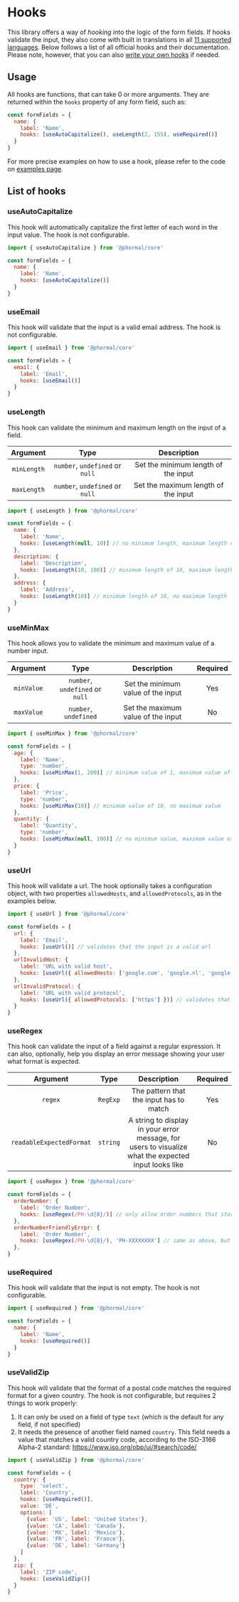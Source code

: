 # Hooks

This library offers a way of *hooking* into the logic of the form fields. If hooks validate the input, they also come with built in translations in all [11 supported languages](https://github.com/phormal/phormal/blob/master/tests/unit/language/index.spec.ts). Below follows a list of all official hooks and their documentation. Please note, however, that you can also [write your own hooks](/api-docs/customization) if needed.

## Usage

All hooks are functions, that can take 0 or more arguments. They are returned within the `hooks` property of any form field, such as:

```js
const formFields = {
  name: {
    label: 'Name',
    hooks: [useAutoCapitalize(), useLength(2, 155), useRequired()]
  }
}
```

For more precise examples on how to use a hook, please refer to the code on [examples page](/guide/examples).


## List of hooks

### useAutoCapitalize

This hook will automatically capitalize the first letter of each word in the input value. The hook is not configurable.

```js
import { useAutoCapitalize } from '@phormal/core'

const formFields = {
  name: {
    label: 'Name',
    hooks: [useAutoCapitalize()]
  }
}
```

### useEmail

This hook will validate that the input is a valid email address. The hook is not configurable.

```js
import { useEmail } from '@phormal/core'

const formFields = {
  email: {
    label: 'Email',
    hooks: [useEmail()]
  }
}
```

### useLength

This hook can validate the minimum and maximum length on the input of a field.

|  Argument   |              Type               |             Description             |
|:-----------:|:-------------------------------:|:-----------------------------------:|
| `minLength` | `number`, `undefined` or `null` | Set the minimum length of the input |
| `maxLength` | `number`, `undefined` or `null` | Set the maximum length of the input |

```js
import { useLength } from '@phormal/core'

const formFields = {
  name: {
    label: 'Name',
    hooks: [useLength(null, 10)] // no minimum length, maximum length of 10
  },
  description: {
    label: 'Description',
    hooks: [useLength(10, 100)] // minimum length of 10, maximum length of 100
  },
  address: {
    label: 'Address',
    hooks: [useLength(10)] // minimum length of 10, no maximum length
  }
}
```

### useMinMax

This hook allows you to validate the minimum and maximum value of a number input.

|  Argument  |              Type               |            Description             | Required |
|:----------:|:-------------------------------:|:----------------------------------:|:--------:|
| `minValue` | `number`, `undefined` or `null` | Set the minimum value of the input |   Yes    |
| `maxValue` |      `number`, `undefined`      | Set the maximum value of the input |    No    |

```js
import { useMinMax } from '@phormal/core'

const formFields = {
  age: {
    label: 'Name',
    type: 'number',
    hooks: [useMinMax(1, 200)] // minimum value of 1, maximum value of 1000
  },
  price: {
    label: 'Price',
    type: 'number',
    hooks: [useMinMax(10)] // minimum value of 10, no maximum value
  },
  quantity: {
    label: 'Quantity',
    type: 'number',
    hooks: [useMinMax(null, 100)] // no minimum value, maximum value of 100
  }
}
```

### useUrl

This hook will validate a url. The hook optionally takes a configuration object, with two properties `allowedHosts`, and `allowedProtocols`, as in the examples below.

```js
import { useUrl } from '@phormal/core'

const formFields = {
  url: {
    label: 'Email',
    hooks: [useUrl()] // validates that the input is a valid url
  },
  urlInvalidHost: {
    label: 'URL with valid host',
    hooks: [useUrl({ allowedHosts: ['google.com', 'google.nl', 'google.be'] })] // validates that the input is a valid url and that the host is one of the allowed hosts
  },
  urlInvalidProtocol: {
    label: 'URL with valid protocol',
    hooks: [useUrl({ allowedProtocols: ['https'] })] // validates that the input is a valid url and that the protocol is one of the allowed protocols
  }
}
```

### useRegex

This hook can validate the input of a field against a regular expression. It can also, optionally, help you display an error message showing your user what format is expected.

|         Argument         |   Type   |                                             Description                                              | Required |
|:------------------------:|:--------:|:----------------------------------------------------------------------------------------------------:|:--------:|
|         `regex`          | `RegExp` |                               The pattern that the input has to match                                |   Yes    |
| `readableExpectedFormat` | `string` | A string to display in your error message, for users to visualize what the expected input looks like |    No    |

```js
import { useRegex } from '@phormal/core'

const formFields = {
  orderNumber: {
    label: 'Order Number',
    hooks: [useRegex(/PH-\d{8}/)] // only allow order numbers that start with PH- and have 8 digits
  },
  orderNumberFriendlyErrpr: {
    label: 'Order Number',
    hooks: [useRegex(/PH-\d{8}/), 'PH-XXXXXXXX'] // same as above, but will display the expected format to the user in the error message
  },
}
```

### useRequired

This hook will validate that the input is not empty. The hook is not configurable.

```js
import { useRequired } from '@phormal/core'

const formFields = {
  name: {
    label: 'Name',
    hooks: [useRequired()]
  }
}
```

### useValidZip

This hook will validate that the format of a postal code matches the required format for a given country. The hook is not configurable, but requires 2 things to work properly:

1. It can only be used on a field of type `text` (which is the default for any field, if not specified)
2. It needs the presence of another field named `country`. This field needs a value that matches a valid country code, according to the ISO-3166 Alpha-2 standard: https://www.iso.org/obp/ui/#search/code/

```js
import { useValidZip } from '@phormal/core'

const formFields = {
  country: {
    type: 'select',
    label: 'Country',
    hooks: [useRequired()],
    value: 'DE',
    options: [
      {value: 'US', label: 'United States'},
      {value: 'CA', label: 'Canada'},
      {value: 'MX', label: 'Mexico'},
      {value: 'FR', label: 'France'},
      {value: 'DE', label: 'Germany'}
    ]
  },
  zip: {
    label: 'ZIP code',
    hooks: [useValidZip()]
  }
}
```